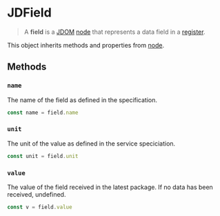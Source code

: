 
# JDField

> A **field** is a [JDOM](/clients/web/jdom) [node](/clients/web/jdom/node) that represents a data field in a [register](/clients/web/jdom/register). 

<DeviceList />

This object inherits methods and properties from [node](/clients/web/jdom/node).

## Methods

### ``name``

The name of the field as defined in the specification.

```typescript
const name = field.name
```

### ``unit``

The unit of the value as defined in the service speciciation.

```typescript
const unit = field.unit
```

### ``value``

The value of the field received in the latest package. If no data has been received, undefined.

```typescript
const v = field.value
```